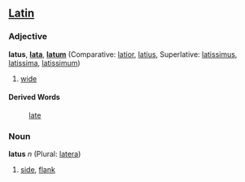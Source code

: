 ==[[Latin]]==
===Adjective===
'''latus''', '''[[lata]]''', '''[[latum]]''' (Comparative: [[latior]], [[latius]], Superlative: [[latissimus]], [[latissima]], [[latissimum]])

#[[wide]]
====Derived Words====
: [[late]]
===Noun===
'''latus''' ''n'' (Plural: [[latera]])

#[[side]], [[flank]]